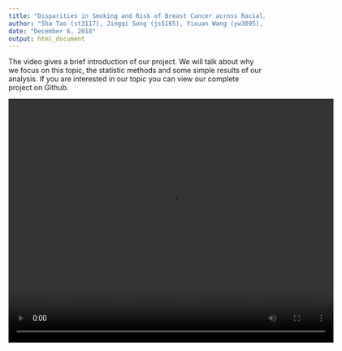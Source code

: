 ```yaml
---
title: "Disparities in Smoking and Risk of Breast Cancer across Racial/Ethnic Groups in the United States, Using NHANES 2011-16 Datasets"
author: "Sha Tao (st3117), Jingqi Song (js5165), Yixuan Wang (yw3095),  Ditian Li (dl3157),  Boya Guo (bg2604)"
date: "December 6, 2018"
output: html_document
---
```


The video gives a brief introduction of our project. We will talk about why we focus on this topic, the statistic methods and some simple results of our analysis. If you are interested in our topic you can view our complete project on Github.

<video width="640" height="480" controls>
  <source src="./website_files/test.mp4" type="video/mp4">
</video>